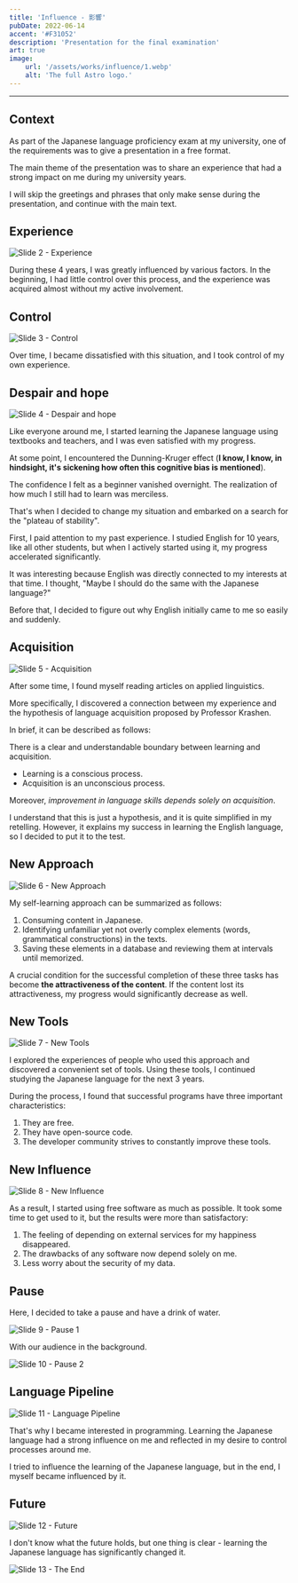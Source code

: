 ```yaml
---
title: 'Influence - 影響'
pubDate: 2022-06-14
accent: '#F31052'
description: 'Presentation for the final examination'
art: true
image:
    url: '/assets/works/influence/1.webp'
    alt: 'The full Astro logo.'
---
```


---

## Context

As part of the Japanese language proficiency exam at my university, one of the requirements was to give a presentation in a free format.

The main theme of the presentation was to share an experience that had a strong impact on me during my university years.

I will skip the greetings and phrases that only make sense during the presentation, and continue with the main text.

## Experience

![Slide 2 - Experience](/assets/works/influence/2.webp)

During these 4 years, I was greatly influenced by various factors. In the beginning, I had little control over this process, and the experience was acquired almost without my active involvement.

## Control

![Slide 3 - Control](/assets/works/influence/3.webp)

Over time, I became dissatisfied with this situation, and I took control of my own experience.

## Despair and hope

![Slide 4 - Despair and hope](/assets/works/influence/4.webp)

Like everyone around me, I started learning the Japanese language using textbooks and teachers, and I was even satisfied with my progress.

At some point, I encountered the Dunning-Kruger effect (**I know, I know, in hindsight, it's sickening how often this cognitive bias is mentioned**).

The confidence I felt as a beginner vanished overnight. The realization of how much I still had to learn was merciless.

That's when I decided to change my situation and embarked on a search for the "plateau of stability".

First, I paid attention to my past experience. I studied English for 10 years, like all other students, but when I actively started using it, my progress accelerated significantly.

It was interesting because English was directly connected to my interests at that time. I thought, "Maybe I should do the same with the Japanese language?"

Before that, I decided to figure out why English initially came to me so easily and suddenly.

## Acquisition

![Slide 5 - Acquisition](/assets/works/influence/5.webp)

After some time, I found myself reading articles on applied linguistics.

More specifically, I discovered a connection between my experience and the hypothesis of language acquisition proposed by Professor Krashen.

In brief, it can be described as follows:

There is a clear and understandable boundary between learning and acquisition.

-   Learning is a conscious process.
-   Acquisition is an unconscious process.

Moreover, _improvement in language skills depends solely on acquisition_.

I understand that this is just a hypothesis, and it is quite simplified in my retelling. However, it explains my success in learning the English language, so I decided to put it to the test.

## New Approach

![Slide 6 - New Approach](/assets/works/influence/6.webp)

My self-learning approach can be summarized as follows:

1. Consuming content in Japanese.
2. Identifying unfamiliar yet not overly complex elements (words, grammatical constructions) in the texts.
3. Saving these elements in a database and reviewing them at intervals until memorized.

A crucial condition for the successful completion of these three tasks has become **the attractiveness of the content**. If the content lost its attractiveness, my progress would significantly decrease as well.

## New Tools

![Slide 7 - New Tools](/assets/works/influence/7.webp)

I explored the experiences of people who used this approach and discovered a convenient set of tools. Using these tools, I continued studying the Japanese language for the next 3 years.

During the process, I found that successful programs have three important characteristics:

1. They are free.
2. They have open-source code.
3. The developer community strives to constantly improve these tools.

## New Influence

![Slide 8 - New Influence](/assets/works/influence/8.webp)

As a result, I started using free software as much as possible. It took some time to get used to it, but the results were more than satisfactory:

1. The feeling of depending on external services for my happiness disappeared.
2. The drawbacks of any software now depend solely on me.
3. Less worry about the security of my data.

## Pause

Here, I decided to take a pause and have a drink of water.

![Slide 9 - Pause 1](/assets/works/influence/9.webp)

With our audience in the background.

![Slide 10 - Pause 2](/assets/works/influence/10.webp)

## Language Pipeline

![Slide 11 - Language Pipeline](/assets/works/influence/11.webp)

That's why I became interested in programming. Learning the Japanese language had a strong influence on me and reflected in my desire to control processes around me.

I tried to influence the learning of the Japanese language, but in the end, I myself became influenced by it.

## Future

![Slide 12 - Future](/assets/works/influence/12.webp)

I don't know what the future holds, but one thing is clear - learning the Japanese language has significantly changed it.

![Slide 13 - The End](/assets/works/influence/13.webp)
